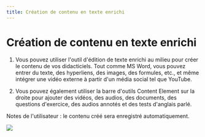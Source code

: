 ```yaml
--- 
title: Création de contenu en texte enrichi 
--- 
```




 # Création de contenu en texte enrichi 
 
 1. Vous pouvez utiliser l'outil d'édition de texte enrichi au milieu pour créer le contenu de vos didacticiels. Tout comme MS Word, vous pouvez entrer du texte, des hyperliens, des images, des formules, etc., et même intégrer une vidéo externe à partir d'un média social tel que YouTube. 
 
 2. Vous pouvez également utiliser la barre d'outils Content Element sur la droite pour ajouter des vidéos, des audios, des documents, des questions d'exercice, des audios annotés et des tests d'anglais parlé. 
 
 <Callout type="info" emoji="💡">
   Notes de l'utilisateur : le contenu créé sera enregistré automatiquement. 
</Callout>


 ![]( /img/ulearning/teacher/prepare14.png)


